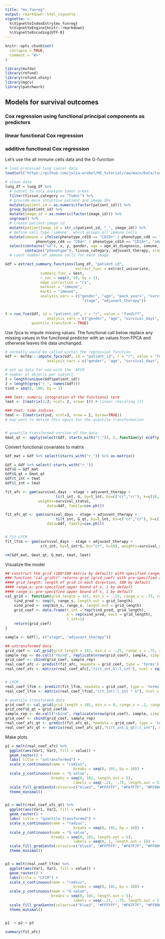 ```yaml
---
title: "mx_funreg"
output: rmarkdown::html_vignette
vignette: >
  %\VignetteIndexEntry{mx_funreg}
  %\VignetteEngine{knitr::rmarkdown}
  %\VignetteEncoding{UTF-8}
---
```


```r
knitr::opts_chunk$set(
  collapse = TRUE,
  comment = "#>"
)
```

```r
library(mxfda)
library(refund)
library(refund.shiny)
library(mgcv)
library(patchwork)
```


## Models for survival outcomes

### Cox regression using functional principal components as predictors

### linear functional Cox regression

### additive functional Cox regression

Let's use the all immune cells data and the G-function

```r
# load processed lung cancer data
load(url("https://github.com/julia-wrobel/MI_tutorial/raw/main/Data/lung.RDA"))

# clean data
lung_df = lung_df %>%
  # subset to only analyze tumor areas
  filter(tissue_category == "Tumor") %>%
  # provide more intuitive patient and image IDs
  mutate(patient_id = as.numeric(factor(patient_id))) %>%
  group_by(patient_id) %>%
  mutate(image_id = as.numeric(factor(image_id))) %>%
  ungroup() %>%
  # create patient-image id
  mutate(patientImage_id = str_c(patient_id, "_", image_id)) %>%
  # define cell type 'immune', which groups all immune cells
  mutate(immune = ifelse(phenotype_cd19 == "CD19+" | phenotype_cd8 == "CD8+" |
              phenotype_cd4 == "CD4+" | phenotype_cd14 == "CD14+", "immune", "other")) %>%
  select(contains("id"), x, y, gender, age = age_at_diagnosis, immune, survival_days, survival_status, pack_years, mhcII_status,
         contains("phenotype"), tissue_category, adjuvant_therapy, stage = stage_numeric) 
  # count number of immune cells for each image

Gdf = extract_summary_functions(lung_df, "patient_id",
                                extract_func = extract_univariate,
                summary_func = Gest,
                r_vec = seq(0, 50, by = 1),
                edge_correction = "rs",
                markvar = "immune",
                mark1 = "immune",
                analysis_vars = c("gender", "age", "pack_years", "survival_days", "survival_status",
                                   "stage", "adjuvant_therapy"))


t = run_fcm(Gdf, id = "patient_id", r = "r", value = "fundiff",
                   analysis_vars = c("gender", "age", "survival_days", "survival_status", "stage"),
            quantile_transform = TRUE)
```


Use fpca to impute missing values. The functional call below replace any missing values in the functional predictor with an values from FPCA and otherwise leaves the data unchanged.


```r
# normally would be called within the regression function
Gdf <- mxfda:::impute_fpca(Gdf, id = "patient_id", r = "r", value = "fundiff",
                   analysis_vars = c("gender", "age", "survival_days", "survival_status", "stage"))

```




```r
# set up data for use with the  AFCM
# number of objects per subject
I = length(unique(Gdf$patient_id))
J = length(grep("r_", names(Gdf)))
tind = seq(0, 100, by = 1)

### lmat: numeric integration of the functional term
lmat <- I(matrix(1/J, ncol= J, nrow= I)) # linear rescaling (1)

### tmat: time indices
tmat <- I(matrix(tind, ncol=J, nrow = I, byrow=TRUE))
# may want to define this again for the quantile transformation


# quantile transformed version of the data
Gmat_qt <- apply(select(Gdf, starts_with("r_")), 2, function(y) ecdf(y)(y))
```



Convert functional covariates to matrix

```r
Gdf_mat = Gdf %>% select(starts_with("r_")) %>% as.matrix()

Gdf = Gdf %>% select(-starts_with("r_"))
Gdf$G = Gdf_mat
Gdf$G_qt = Gmat_qt
Gdf$t_int = tmat
Gdf$l_int = lmat

fit_afc <- gam(survival_days ~ stage + adjuvant_therapy +
                       ti(t_int, G, by=l_int, bs=c("cr","cr"), k=c(10,10), mc=c(FALSE,TRUE)), 
               weights=survival_status,
                   data=Gdf, family=cox.ph())

fit_afc_qt <- gam(survival_days ~ stage + adjuvant_therapy +
                       ti(t_int, G_qt, by=l_int, bs=c("cr","cr"), k=c(10,10), mc=c(FALSE,TRUE)), weights=survival_status,
                   data=Gdf, family=cox.ph())


# fit LFCM
fit_lfcm <- gam(survival_days ~ stage + adjuvant_therapy +
                s(t_int, by=l_int*G, bs="cr", k=10), weights=survival_status, data=Gdf, family=cox.ph())

rm(Gdf_mat, Gmat_qt, G_mat, tmat, lmat)
```


Visualize the model

```r
## construct the grid (100*100 matrix by default) with specified ranges
### function "cal_grid()" returns grid (grid_coef) with pre-specified range of x and s
#### grid_length: length of grid in each direction, 100 by default
#### range_x: pre-specified upper bound of x, 1 by default
#### range_s: pre-specified upper bound of s, 1 by default
cal_grid <- function(grid_length = 101, min_x = -.25, range_x = .75, range_s = 100){
    tind_pred <- seq(0, range_s, length.out = grid_length)
    xind_pred <- seq(min_x, range_x, length.out = grid_length)
    grid_coef <- data.frame(t_int = rep(tind_pred, grid_length),
                            G = rep(xind_pred, each = grid_length),
                            l_int=1)
    return(grid_coef)
}
```


```r
sample <- Gdf[1, c("stage", "adjuvant_therapy")]

## untransformed data
grid_coef <- cal_grid(grid_length = 101, min_x = -.25, range_x = .75, range_s = 100) ## range_x based on maximum of act_log_mat
sample_rep <- do.call("rbind", replicate(nrow(grid_coef), sample, simplify = FALSE))
grid_coef <- cbind(grid_coef, sample_rep)
real_coef_afc <- predict(fit_afc, newdata = grid_coef, type = 'terms')
real_coef_afc <- matrix(real_coef_afc[,"ti(t_int,G):l_int"], ncol = sqrt(nrow(grid_coef)), nrow = sqrt(nrow(grid_coef)), byrow = FALSE) # re-organize to matrix form


# LFCM
real_coef_lfcm <- predict(fit_lfcm, newdata = grid_coef, type = 'terms')
real_coef_lfcm <- matrix(real_coef_lfcm[,"s(t_int):l_int * G"], ncol = sqrt(nrow(grid_coef)), nrow = sqrt(nrow(grid_coef)), byrow = FALSE) # re-organize to matrix form

# quantile transformed data
grid_coef <- cal_grid(grid_length = 101, min_x = 0, range_x = .1, range_s = 100) ## range_x based on maximum of act_log_mat
grid_coef$G_qt = grid_coef$G
sample_rep <- do.call("rbind", replicate(nrow(grid_coef), sample, simplify = FALSE))
grid_coef <- cbind(grid_coef, sample_rep)
real_coef_afc_qt <- predict(fit_afc_qt, newdata = grid_coef, type = 'terms')
real_coef_afc_qt <- matrix(real_coef_afc_qt[,"ti(t_int,G_qt):l_int"], ncol = sqrt(nrow(grid_coef)), nrow = sqrt(nrow(grid_coef)), byrow = FALSE) # re-organize to matrix form
```




Make plots

```r
p1 = melt(real_coef_afc) %>% 
  ggplot(aes(Var1, Var2, fill = value)) +
  geom_raster() +
  labs( title = "untransformed") +
  scale_x_continuous(name = "radius",
                               breaks = seq(0, 101, by = 10)) +
  scale_y_continuous(name = "G value",
                     breaks = seq(0, 101, length.out = 5),
                               labels = seq(-.21, -.75, length.out = 5)) +
  scale_fill_gradientn(colours=c("blue3", "#FFFFFF", "#F67F7F", "#FF0000")) +
  theme_minimal() 


p2 = melt(real_coef_afc_qt) %>% 
  ggplot(aes(Var1, Var2, fill = value)) +
  geom_raster() +
  labs( title = "quantile transformed") +
  scale_x_continuous(name = "radius",
                               breaks = seq(0, 101, by = 10)) +
  scale_y_continuous(name = "G value",
                     breaks = seq(0, 101, length.out = 5),
                               labels = seq(0, 1, length.out = 5)) +
  scale_fill_gradientn(colours=c("blue3", "#FFFFFF", "#F67F7F", "#FF0000")) +
  theme_minimal() 


p3 = melt(real_coef_lfcm) %>% 
  ggplot(aes(Var1, Var2, fill = value)) +
  geom_raster() +
  labs(title = "LFCM") +
  scale_x_continuous(name = "radius",
                               breaks = seq(0, 101, by = 10)) +
  scale_y_continuous(name = "G value",
                     breaks = seq(0, 101, length.out = 5),
                               labels = seq(-.21, -.75, length.out = 5)) +
  scale_fill_gradientn(colours=c("blue3", "#FFFFFF", "#F67F7F", "#FF0000")) +
  theme_minimal() 


p1  + p2 + p3
```



```r
summary(fit_afc)
```

